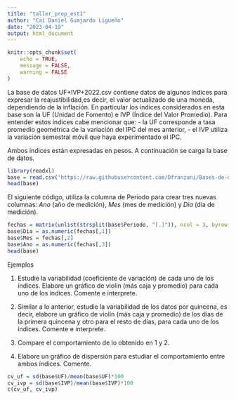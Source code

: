 ```yaml
---
title: "taller_prep_est1"
author: "Cai Daniel Guajardo Ligueño"
date: "2023-04-19"
output: html_document
---
```


```r
knitr::opts_chunk$set(
	echo = TRUE,
	message = FALSE,
	warning = FALSE
)
```

La base de datos UF+IVP+2022.csv contiene datos de algunos índices para expresar la reajustibilidad,es decir, el valor actualizado de una moneda, dependiendo de la inflación. En particular los índices considerados en esta base son la UF (Unidad de Fomento) e IVP (Índice del Valor Promedio).
Para entender estos índices cabe mencionar que:
- la UF corresponde a tasa promedio geométrica de la variación del IPC del mes anterior,
- el IVP utiliza la variación semestral móvil que haya experimentado el IPC.

Ambos índices están expresadas en pesos.
A continuación se carga la base de datos.

```r
library(readxl)
base = read.csv("https://raw.githubusercontent.com/Dfranzani/Bases-de-datos-para-cursos/main/2023-1/UF%2BIVP%2B2022.csv")
head(base)
```

El siguiente código, utiliza la columna de Periodo para crear tres nuevas columnas: *Ano* (año de medición), *Mes* (mes de medición) y *Dia* (día de medición).

```r
fechas = matrix(unlist(strsplit(base$Periodo, "[.]")), ncol = 3, byrow = TRUE)
base$Dia = as.numeric(fechas[,1])
base$Mes = fechas[,2]
base$Ano = as.numeric(fechas[,3])
head(base)
```

Ejemplos

1. Estudie la variabilidad (coeficiente de variación) de cada uno de los índices. Elabore un gráfico de violín (más caja y promedio) para cada uno de los índices. Comente e interprete.

2. Similar a lo anterior, estudie la variabilidad de los datos por quincena, es decir, elabore un gráfico de violín (más caja y promedio) de los días de la primera quincena y otro para el resto de días, para cada uno de los índices. Comente e interprete.

3. Compare el comportamiento de lo obtenido en 1 y 2.

4. Elabore un gráfico de dispersión para estudiar el comportamiento entre ambos índices. Comente.

```r
cv_uf = sd(base$UF)/mean(base$UF)*100
cv_ivp = sd(base$IVP)/mean(base$IVP)*100
c(cv_uf, cv_ivp)
```

